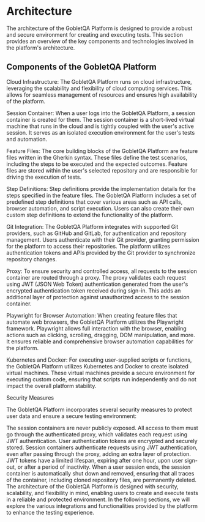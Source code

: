 # Architecture


The architecture of the GobletQA Platform is designed to provide a robust and secure environment for creating and executing tests. This section provides an overview of the key components and technologies involved in the platform's architecture.

## Components of the GobletQA Platform

Cloud Infrastructure: The GobletQA Platform runs on cloud infrastructure, leveraging the scalability and flexibility of cloud computing services. This allows for seamless management of resources and ensures high availability of the platform.

Session Container: When a user logs into the GobletQA Platform, a session container is created for them. The session container is a short-lived virtual machine that runs in the cloud and is tightly coupled with the user's active session. It serves as an isolated execution environment for the user's tests and automation.

Feature Files: The core building blocks of the GobletQA Platform are feature files written in the Gherkin syntax. These files define the test scenarios, including the steps to be executed and the expected outcomes. Feature files are stored within the user's selected repository and are responsible for driving the execution of tests.

Step Definitions: Step definitions provide the implementation details for the steps specified in the feature files. The GobletQA Platform includes a set of predefined step definitions that cover various areas such as API calls, browser automation, and script execution. Users can also create their own custom step definitions to extend the functionality of the platform.

Git Integration: The GobletQA Platform integrates with supported Git providers, such as GitHub and GitLab, for authentication and repository management. Users authenticate with their Git provider, granting permission for the platform to access their repositories. The platform utilizes authentication tokens and APIs provided by the Git provider to synchronize repository changes.

Proxy: To ensure security and controlled access, all requests to the session container are routed through a proxy. The proxy validates each request using JWT (JSON Web Token) authentication generated from the user's encrypted authentication token received during sign-in. This adds an additional layer of protection against unauthorized access to the session container.

Playwright for Browser Automation: When creating feature files that automate web browsers, the GobletQA Platform utilizes the Playwright framework. Playwright allows full interaction with the browser, enabling actions such as clicking, scrolling, dragging, DOM manipulation, and more. It ensures reliable and comprehensive browser automation capabilities for the platform.

Kubernetes and Docker: For executing user-supplied scripts or functions, the GobletQA Platform utilizes Kubernetes and Docker to create isolated virtual machines. These virtual machines provide a secure environment for executing custom code, ensuring that scripts run independently and do not impact the overall platform stability.

Security Measures

The GobletQA Platform incorporates several security measures to protect user data and ensure a secure testing environment:

The session containers are never publicly exposed. All access to them must go through the authenticated proxy, which validates each request using JWT authentication.
User authentication tokens are encrypted and securely stored.
Session containers authenticate requests using JWT authentication, even after passing through the proxy, adding an extra layer of protection.
JWT tokens have a limited lifespan, expiring after one hour, upon user sign-out, or after a period of inactivity.
When a user session ends, the session container is automatically shut down and removed, ensuring that all traces of the container, including cloned repository files, are permanently deleted.
The architecture of the GobletQA Platform is designed with security, scalability, and flexibility in mind, enabling users to create and execute tests in a reliable and protected environment. In the following sections, we will explore the various integrations and functionalities provided by the platform to enhance the testing experience.